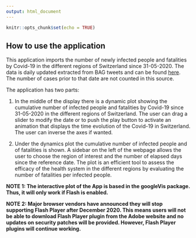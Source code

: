 ```yaml
---
output: html_document
---
```


```r
knitr::opts_chunk$set(echo = TRUE)
```

## How to use the application

This application imports the number of newly infected people and fatalities by Covid-19 in the different regions of Switzerland since 31-05-2020. The data is daily updated extracted from BAG tweets and can be found [here](https://github.com/daenuprobst/covid19-cases-switzerland/blob/master/covid_19_data_switzerland-phase2.xlsx). The number of cases prior to that date are not counted in this source.

The application has two parts:

1) In the middle of the display there is a dynamic plot showing the cumulative number of infected people and fatalities by Covid-19 since 31-05-2020 in the different regions of Switzerland. The user can drag a slider to modify the date or to push the play button to activate an animation that displays the time evolution of the Covid-19 in Switzerland. The user can inverse the axes if wanted.

2) Under the dynamics plot the cumulative number of infected people and of fatalities is shown. A sidebar on the left of the webpage allows the user to choose the region of interest and the number of elapsed days since the reference date. The plot is an efficient tool to assess the efficacy of the health system in the different regions by evaluating the number of fatalities per infected people.

**NOTE 1: The interactive plot of the App is based in the googleVis package. Thus, it will only work if Flash is enabled.**

**NOTE 2: Major browser vendors have announced they will stop supporting Flash Player after December 2020. This means users will not be able to download Flash Player plugin from the Adobe website and no updates on security patches will be provided. However, Flash Player plugins will continue working.**
